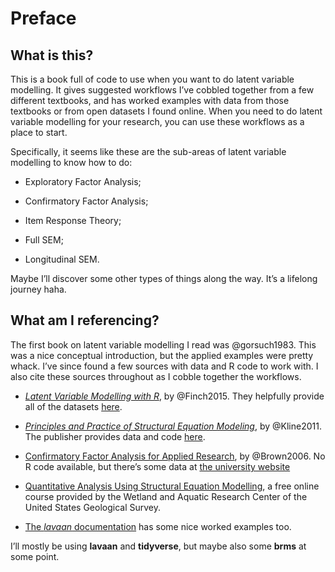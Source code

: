 # Preface {.unnumbered}

## What is this?

This is a book full of code to use when you want to do latent variable modelling. It gives suggested workflows I've cobbled together from a few different textbooks, and has worked examples with data from those textbooks or from open datasets I found online. When you need to do latent variable modelling for your research, you can use these workflows as a place to start. 

Specifically, it seems like these are the sub-areas of latent variable modelling to know how to do:

-   Exploratory Factor Analysis;

-   Confirmatory Factor Analysis;

-   Item Response Theory;

-   Full SEM;

-   Longitudinal SEM.

Maybe I'll discover some other types of things along the way. It's a lifelong journey haha.

## What am I referencing?

The first book on latent variable modelling I read was @gorsuch1983. This was a nice conceptual introduction, but the applied examples were pretty whack. I've since found a few sources with data and R code to work with. I also cite these sources throughout as I cobble together the workflows.

- [_Latent Variable Modelling with R_](https://www.routledge.com/Latent-Variable-Modeling-with-R/Finch-French/p/book/9780415832458), by @Finch2015. They helpfully provide all of the datasets [here](https://www.routledge.com/Latent-Variable-Modeling-with-R/Finch-French/p/book/9780415832458).

- [_Principles and Practice of Structural Equation Modeling_](https://www.guilford.com/books/Principles-and-Practice-of-Structural-Equation-Modeling/Rex-Kline/9781462523344), by @Kline2011. The publisher provides data and code [here](https://www.guilford.com/companion-site/Principles-and-Practice-of-Structural-Equation-Modeling-Fourth-Edition/9781462523344).

- [Confirmatory Factor Analysis for Applied Research](http://www.kharazmi-statistics.ir/Uploads/Public/book/Methodology%20in%20the%20Social%20Sciences.pdf), by @Brown2006. No R code available, but there's some data at [the university website](https://people.bu.edu/tabrown/cfabook.html)

- [Quantitative Analysis Using Structural Equation Modelling](https://www.usgs.gov/centers/wetland-and-aquatic-research-center/science/quantitative-analysis-using-structural-equation), a free online course provided by the Wetland and Aquatic Research Center of the United States Geological Survey.


- [The *lavaan* documentation](https://www.lavaan.ugent.be/tutorial/index.html) has some nice worked examples too.


I'll mostly be using **lavaan** and **tidyverse**, but maybe also some **brms** at some point.

